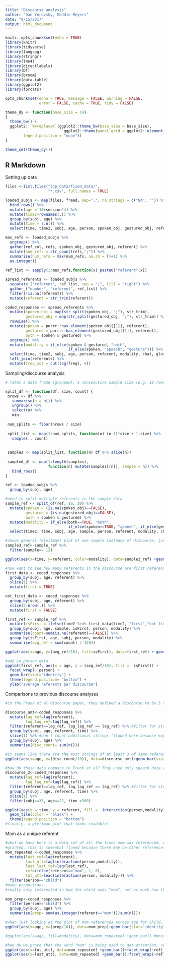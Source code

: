 ```yaml
---
title: "Discourse analysis"
author: "Dan Yurovsky, Maddie Meyers"
date: "8/15/2017"
output: html_document
---
```


```r
knitr::opts_chunk$set(echo = TRUE)
library(knitr)
library(tidyverse)
library(langcog)
library(stringr) 
library(lme4)
library(directlabels)
library(DT)
library(broom)
library(data.table)
library(ggplot2)
library(forcats)

opts_chunk$set(echo = TRUE, message = FALSE, warning = FALSE, 
               error = FALSE, cache = TRUE, tidy = FALSE)

theme_dy <- function(base_size = 14) 
{
  theme_bw() +   
  ggplot2::`%+replace%`(ggplot2::theme_bw(base_size = base_size),
                          ggplot2::theme(panel.grid = ggplot2::element_blank(), 
        legend.position = "none"))
}

theme_set(theme_dy())
```

## R Markdown

Setting up data
```r
files <-list.files("ldp_data/fixed_data/", 
                   "*.csv", full.names = TRUE)

loaded_subjs <- map(files, fread, sep=",", na.strings = c("NA", "")) %>%
  bind_rows() %>%
  mutate(age = 10+session*4) %>%
  mutate(time2=rownames(.)) %>%
  group_by(subj, age) %>%
  mutate(time = 1:n()) %>%
  select(time, time2, subj, age, person, spoken_obj, gestured_obj, referent, gloss, chat)

max_refs <- loaded_subjs %>%
  ungroup() %>%
  gather(ref_col, refs, spoken_obj, gestured_obj, referent) %>%
  mutate(num_refs = str_count(refs,";")) %>%
  summarise(num_refs = max(num_refs, na.rm = T)+1) %>%
  as.integer()
  
ref_list <- sapply(1:max_refs,function(x) paste0("referent",x))

spread_referents <- loaded_subjs %>%
  separate_("referent", ref_list, sep = ";", fill = "right") %>%
  gather_("number", "referent", ref_list) %>%
  filter(!is.na(referent)) %>%
  mutate(referent = str_trim(referent))

coded_responses <- spread_referents %>%
  mutate(spoken_obj = map(str_split(spoken_obj, ";"), str_trim),
         gestured_obj = map(str_split(gestured_obj, ";"), str_trim)) %>%
  rowwise() %>%
  mutate(spoken = purrr::has_element(spoken_obj[[1]], referent),
         gestured = purrr::has_element(gestured_obj[[1]], referent),
         both = spoken & gestured) %>%
  ungroup() %>%
  mutate(modality = if_else(spoken & gestured, "both", 
                            if_else(spoken, "speech", "gesture"))) %>%
  select(time, time2, subj, age, person, referent, modality, chat, gloss) %>%
  left_join(referents) %>%
  mutate(freq_cut = cut(log(freq), 4))
```

Sampling/discourse analysis

```r
# Takes a data frame (grouped), a consecutive sample size (e.g. 10 rows), and a number of samples (e.g. 20 samples) and returns a sub-sampled dataframe with a new column "sample" that indicates the sample number

split_df <- function(df, size, count) {
 nrows <- df %>% 
   summarise(n = n()) %>% 
   ungroup() %>% 
   select(n) %>% 
   min
  
 num_splits <- floor(nrows / size)
 
 split_list <- map(1:num_splits, function(n) (n-1)*size + 1:size) %>%
   sample(., count)
 
 
 samples <- map(split_list, function(n) df %>% slice(n))
 
 sampled_df <- map(1:length(samples), 
                   function(n) mutate(samples[[n]], sample = n)) %>%
   bind_rows()
}

ref <- loaded_subjs %>%
  group_by(subj, age)

#need to split multiple referents in the sample data  
sample_ref <- split_df(ref, 16, 20) %>%
  mutate(spoken = (is.na(spoken_obj)==FALSE),
         gestured = (is.na(gestured_obj)==FALSE),
         both = spoken & gestured) %>%
  mutate(modality = if_else(both==TRUE, "both",  
                            if_else(spoken==TRUE, "speech", if_else(gestured==TRUE, "gesture", "")))) %>%
  select(time2, time, subj, age, sample, person, referent, modality, chat, gloss) 

#shows general (Gleitman) plot of one sample instance of discourse, just to see what it looks like 
sample3_ref<-sample_ref %>%
  filter(sample== 12)

ggplot(aes(x=time, y=referent, color=modality), data=sample3_ref) +geom_line()+facet_wrap(~age)+theme(legend.position="bottom")

#now want to see how many referents in the discourse are first referents and plot those averages 
first_data <- coded_responses %>%
  group_by(subj, age, referent) %>%
  slice(1) %>% 
  mutate(first = TRUE) 

not_first_data <- coded_responses %>%
  group_by(subj, age, referent) %>%
  slice(2:nrow(.)) %>% 
  mutate(first = FALSE)

first_ref <- sample_ref %>%
  mutate(isFirst = ifelse(time2 %in% first_data$time2, "first","not first")) %>%
  group_by(subj, age, sample, isFirst, person, modality) %>%
  summarise(count=sum(is.na(referent)==FALSE)) %>%
  group_by(isFirst, age, subj, person, modality) %>%
  summarise(avg_ref = sum(count) / (20))

ggplot(aes(x=age, y=(avg_ref/10), fill=isFirst), data=first_ref) + geom_bar(stat="identity")+ylab("average referents per discourse")+theme(legend.position="bottom")

#add in person data 
ggplot(first_ref, aes(x = age, y = (avg_ref/10), fill =  isFirst)) + 
  facet_wrap(~ person) +  
  geom_bar(stat="identity") +   
  theme(legend.position= "bottom") + 
  ylab("average referents per discourse") 
```

Comparisons to previous discourse analyses 
```r
#in the Frank et al discourse paper, they defined a discourse to be 3 or more continued references to the same referent. While this is a flawed definition of discourse, I was curious to see how many discourses were in our data set

discourse_amt<-coded_responses %>%
  mutate(lag_ref=lag(referent),
         lag_lag_ref=lag(lag_ref)) %>%
  filter(referent==lag_ref, lag_lag_ref == lag_ref) %>% #filter for strings of at least 3 same referent 
  group_by(subj, age, referent, time) %>%
  slice(1) %>% #don't count additional strings (flawed here because may have multiple strings of same word in same)? is this right coded here?
  group_by(subj, age) %>%
  summarise(disc_count= sum(n()))

#it seems like there are the most strings of at least 3 of same referent at age 22mos, not other months! interesting (not sure if coded completely right, definitely took some shortcuts)
ggplot(aes(x=age, y=(disc_count/10)), data=discourse_amt)+geom_bar(stat="identity")

#how do these data compare to Frank et al? They used only speech data with a much smaller sample of referents, 5-15 minute lengths of play (how long are ours?) with a total corpus of 5,000 utterances (smaller) and found 6mos=88 discourse, 12mos=110, 18mos=107. We would expect them to have more repeated discourses because they have many fewer potential referents. This seems to be the case, because even though we have more discourses, they may not have been coded correctly (overestimates) and the corpus is much, much larger 
discourse_2<-coded_responses %>%
  mutate(lag_ref=lag(referent),
         lag_lag_ref=lag(lag_ref)) %>%
  filter(referent==lag_ref, lag_lag_ref == lag_ref) %>% #filter for strings of at least 3 same referent 
  group_by(subj, age, referent, time) %>%
  slice(1) %>%
  filter(subj==33, age==22, time >500)

ggplot(aes(x = time, y = referent, fill =  interaction(person,modality)), data = discourse_2) + 
  geom_tile(color = "black") + 
  theme(legend.position = "bottom")
#finally, a gletiman plot that looks readable! 
```
Mom as a unique referent
```r
#what we have here is a data set of all the times mom was referenced, with a variable saying what the referent was before this. We can use the time column to tell us if/how many times the referent "mom" was repeated by seeing how large the time steps are between references of mom 
#granted, this is somewhat flawed because there may be other references between mom--if they are trying to get attention, the mom may say a different referent in between, so let's try going two lags back
mom_repeated <-coded_responses %>%
  mutate(last_ref=lag(referent),
         last_utt=lag(interaction(person,modality)), 
         last_last_ref=lag(last_ref),
         ref=ifelse(referent=="mom", 1, 0),
         fut_utt=lead(interaction(person, modality))) %>%
  filter(person=="child") 
#make proportions
#really only interested in how the child uses "mom", not as much how the mother refers to herself
  
mom_prop<-coded_responses %>%
  filter(person=="child") %>%
  group_by(subj, age) %>%
  summarise(prop= sum(as.integer(referent=="mom"))/sum(n())) 

#when just looking at the plot of mom references across age for child, you see that there is a very sharp increase from 18 to 22 months--is this driving some of our other results? Is this difference significant? Ran a t-test and it was not significant (p=0.0885)
ggplot(aes(x=age, y=(prop/10)), data=mom_prop)+geom_bar(stat="identity")+ylab("Proportion of mom referents by child")

#ggplot(aes(x=age, fill=modality), data=mom_repeated) +geom_bar() #mostly speech, as expected 

#how do we prove that the word "mom" is being used to get attention, versus being more communicative? look at the modalities of what precedes it
ggplot(aes(x=fut_utt), data=mom_repeated) +geom_bar()+facet_wrap(~ref)
ggplot(aes(x=last_utt), data=mom_repeated) +geom_bar()+facet_wrap(~ref)

```
